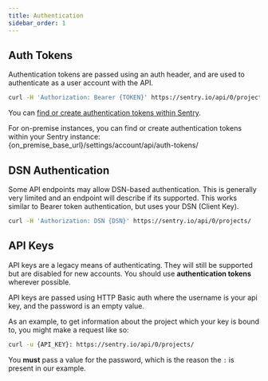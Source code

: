 ```yaml
---
title: Authentication
sidebar_order: 1
---
```


## Auth Tokens

Authentication tokens are passed using an auth header, and are used to authenticate as a user account with the API.

```bash
curl -H 'Authorization: Bearer {TOKEN}' https://sentry.io/api/0/projects/
```

You can [find or create authentication tokens within Sentry](https://sentry.io/api/).

For on-premise instances, you can find or create authentication tokens within your Sentry instance:
{on_premise_base_url}/settings/account/api/auth-tokens/

## DSN Authentication

Some API endpoints may allow DSN-based authentication. This is generally very limited and an endpoint will describe if its supported. This works similar to Bearer token authentication, but uses your DSN (Client Key).

```bash
curl -H 'Authorization: DSN {DSN}' https://sentry.io/api/0/projects/
```

## API Keys

<Alert level="warning" title="Note">

API keys are a legacy means of authenticating. They will still be supported but are disabled for new accounts. You should use **authentication tokens** wherever possible.

</Alert>

API keys are passed using HTTP Basic auth where the username is your api key, and the password is an empty value.

As an example, to get information about the project which your key is bound to, you might make a request like so:

```bash
curl -u {API_KEY}: https://sentry.io/api/0/projects/
```

<Note>

You **must** pass a value for the password, which is the reason the `:` is present in our example.

</Note>
